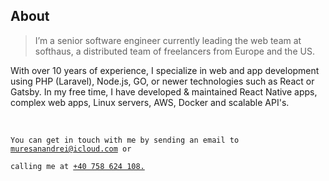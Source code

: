 ## About

> I’m a senior software engineer currently leading the web team at softhaus, a distributed team of freelancers from Europe and the US.

With over 10 years of experience, I specialize in web and app development using PHP (Laravel), Node.js, GO, or newer technologies such as React or Gatsby. In my free time, I have developed & maintained React Native apps, complex web apps, Linux servers, AWS, Docker and scalable API's.

<br />
<code>
You can get in touch with me by sending an email to <a href="mailto:muresanandrei@icloud.com">muresanandrei@icloud.com</a> or <br />
calling me at <a href="tel:+40758624108">+40 758 624 108.</a>
</code>
